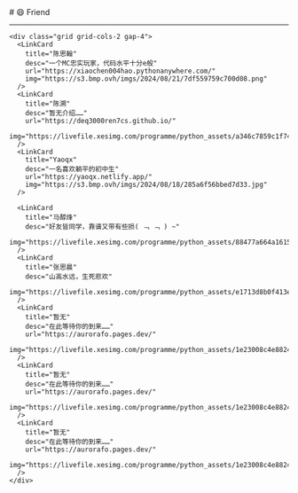 
<BaseLayout title="朋友">
  <BaseCard title="Friend">
# 😄 Friend

---

    <div class="grid grid-cols-2 gap-4">
      <LinkCard
        title="陈思翰"
        desc="一个M​C忠实玩家，代码水平十分e般"
        url="https://xiaochen004hao.pythonanywhere.com/"
        img="https://s3.bmp.ovh/imgs/2024/08/21/7df559759c700d08.png"
      />
      <LinkCard
        title="陈溯"
        desc="暂无介绍……"
        url="https://deq3000ren7cs.github.io/"
        img="https://livefile.xesimg.com/programme/python_assets/a346c7859c1f7441a6441a7783ad2d14.jpg"
      />
      <LinkCard
        title="Yaoqx"
        desc="一名喜欢躺平的初中生"
        url="https://yaoqx.netlify.app/"
        img="https://s3.bmp.ovh/imgs/2024/08/18/285a6f56bbed7d33.jpg"
      />
      
      <LinkCard
        title="马醇烽"
        desc="好友皆同学，靠谱又带有些损( ﹁ ﹁ ) ~"
        img="https://livefile.xesimg.com/programme/python_assets/88477a664a1615a17249f2912e63981f.jpg"
      />
      <LinkCard
        title="张思晨"
        desc="山高水远，生死悲欢"
        img="https://livefile.xesimg.com/programme/python_assets/e1713d8b0f413e71a6ce42f864cfe54e.jpg"
      />
      <LinkCard
        title="暂无"
        desc="在此等待你的到来……"
        url="https://aurorafo.pages.dev/"
        img="https://livefile.xesimg.com/programme/python_assets/1e23008c4e88244968e235783462968a.jpg"
      />
      <LinkCard
        title="暂无"
        desc="在此等待你的到来……"
        url="https://aurorafo.pages.dev/"
        img="https://livefile.xesimg.com/programme/python_assets/1e23008c4e88244968e235783462968a.jpg"
      />
      <LinkCard
        title="暂无"
        desc="在此等待你的到来……"
        url="https://aurorafo.pages.dev/"
        img="https://livefile.xesimg.com/programme/python_assets/1e23008c4e88244968e235783462968a.jpg"
      />
    </div>

  </BaseCard>
</BaseLayout>
